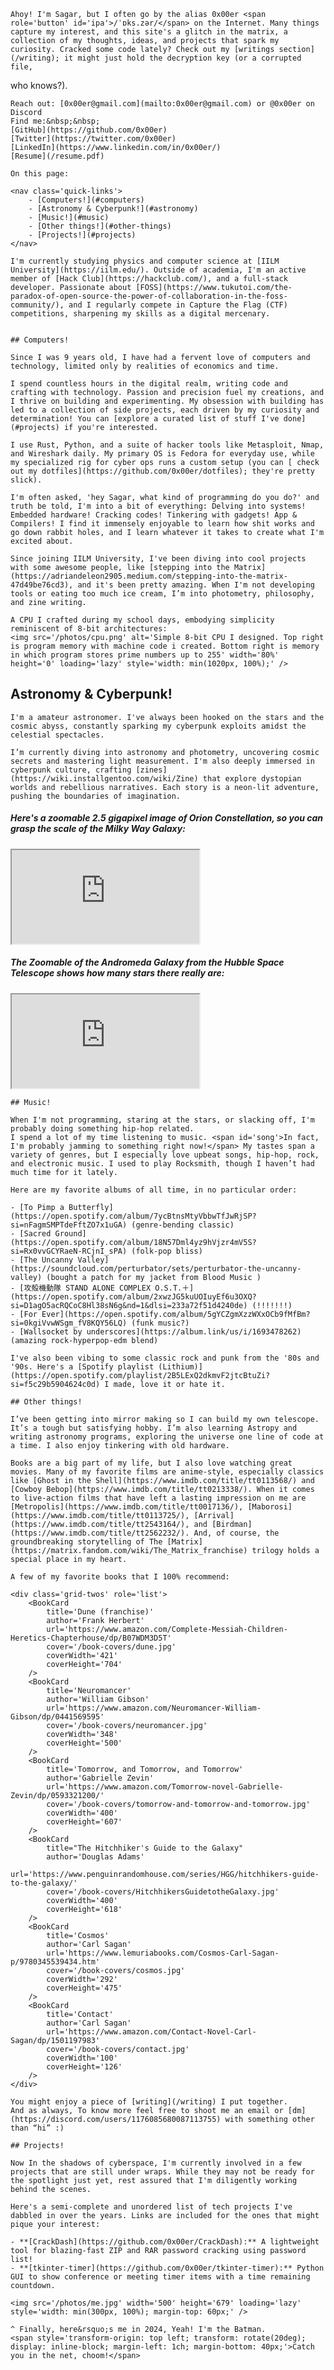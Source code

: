 
<HomepageLayout>
	<LogoHeading />

	Ahoy! I'm Sagar, but I often go by the alias 0x00er <span role='button' id='ipa'>/ˈɒks.zər/</span> on the Internet. Many things capture my interest, and this site's a glitch in the matrix, a collection of my thoughts, ideas, and projects that spark my curiosity. Cracked some code lately? Check out my [writings section](/writing); it might just hold the decryption key (or a corrupted file,
who knows?).

	Reach out: [0x00er@gmail.com](mailto:0x00er@gmail.com) or @0x00er on Discord  
	Find me:&nbsp;&nbsp;
	[GitHub](https://github.com/0x00er)
	[Twitter](https://twitter.com/0x00er)
	[LinkedIn](https://www.linkedin.com/in/0x00er/)
	[Resume](/resume.pdf)

	On this page:

	<nav class='quick-links'>
		- [Computers!](#computers)
		- [Astronomy & Cyberpunk!](#astronomy)
		- [Music!](#music)
		- [Other things!](#other-things)
		- [Projects!](#projects)
	</nav>

	I'm currently studying physics and computer science at [IILM University](https://iilm.edu/). Outside of academia, I'm an active member of [Hack Club](https://hackclub.com/), and a full-stack developer. Passionate about [FOSS](https://www.tukutoi.com/the-paradox-of-open-source-the-power-of-collaboration-in-the-foss-community/), and I regularly compete in Capture the Flag (CTF) competitions, sharpening my skills as a digital mercenary.


	## Computers!

	Since I was 9 years old, I have had a fervent love of computers and technology, limited only by realities of economics and time.

	I spend countless hours in the digital realm, writing code and crafting with technology. Passion and precision fuel my creations, and I thrive on building and experimenting. My obsession with building has led to a collection of side projects, each driven by my curiosity and determination! You can [explore a curated list of stuff I've done](#projects) if you're interested.

	I use Rust, Python, and a suite of hacker tools like Metasploit, Nmap, and Wireshark daily. My primary OS is Fedora for everyday use, while my specialized rig for cyber ops runs a custom setup (you can [ check out my dotfiles](https://github.com/0x00er/dotfiles); they're pretty slick).
	
	I'm often asked, 'hey Sagar, what kind of programming do you do?' and truth be told, I'm into a bit of everything: Delving into systems! Embedded hardware! Cracking codes! Tinkering with gadgets! App & Compilers! I find it immensely enjoyable to learn how shit works and go down rabbit holes, and I learn whatever it takes to create what I'm excited about.

	Since joining IILM University, I've been diving into cool projects with some awesome people, like [stepping into the Matrix](https://adriandeleon2905.medium.com/stepping-into-the-matrix-47d49be76cd3), and it's been pretty amazing. When I'm not developing tools or eating too much ice cream, I’m into photometry, philosophy, and zine writing.

	A CPU I crafted during my school days, embodying simplicity reminiscent of 8-bit architectures:
	<img src='/photos/cpu.png' alt='Simple 8-bit CPU I designed. Top right is program memory with machine code i created. Bottom right is memory in which program stores prime numbers up to 255' width='80%' height='0' loading='lazy' style='width: min(1020px, 100%);' />

<h2 id="astronomy">Astronomy & Cyberpunk!</h2>

	I'm a amateur astronomer. I've always been hooked on the stars and the cosmic abyss, constantly sparking my cyberpunk exploits amidst the celestial spectacles.

	I’m currently diving into astronomy and photometry, uncovering cosmic secrets and mastering light measurement. I'm also deeply immersed in cyberpunk culture, crafting [zines](https://wiki.installgentoo.com/wiki/Zine) that explore dystopian worlds and rebellious narratives. Each story is a neon-lit adventure, pushing the boundaries of imagination.

	
<h5> Here's a zoomable 2.5 gigapixel image of Orion Constellation,  so you can grasp the scale of the Milky Way Galaxy:</h5>
	<div style={{ position: 'relative', width: '100%', height: 0, paddingBottom: '75%', marginBottom: '-50px' }}>
    <iframe 
      src="https://www.spaceforeverybody.com/Orion/" alt="Zoomable 2.5 gigapixel image of Orion Constellation,  so you can grasp the scale of the Milky Way Galaxy."
      title="Project Orion" 
      style={{ position: 'absolute', top: 0, left: 0, width: '100%', height: '80%', border: 'none' }}
	  allowfullscreen
    ></iframe>
    </div>
     
<h5> The Zoomable of the Andromeda Galaxy from the Hubble Space Telescope shows how many stars there really are:</h5>
	<div style={{ position: 'relative', width: '100%', height: 0, paddingBottom: '75%', marginBottom: '-50px' }}>
    <iframe 
      src="https://esahubble.org/images/heic1502a/zoomable/" alt="The close-up of the Andromeda Galaxy from the Hubble Space Telescope shows how many stars there really are."
      title="Andromeda by Hubble" 
      style={{ position: 'absolute', top: 0, left: 0, width: '100%', height: '80%', border: 'none' }}
	  allowfullscreen
    ></iframe>
    </div>

	## Music!

	When I'm not programming, staring at the stars, or slacking off, I'm probably doing something hip-hop related.
	I spend a lot of my time listening to music. <span id='song'>In fact, I'm probably jamming to something right now!</span> My tastes span a variety of genres, but I especially love upbeat songs, hip-hop, rock, and electronic music. I used to play Rocksmith, though I haven’t had much time for it lately.

	Here are my favorite albums of all time, in no particular order:

	- [To Pimp a Butterfly](https://open.spotify.com/album/7ycBtnsMtyVbbwTfJwRjSP?si=nFagmSMPTdeFftZO7x1uGA) (genre-bending classic)
	- [Sacred Ground](https://open.spotify.com/album/18N57Dml4yz9hVjzr4mV5S?si=Rx0vvGCYRaeN-RCjnI_sPA) (folk-pop bliss)
	- [The Uncanny Valley](https://soundcloud.com/perturbator/sets/perturbator-the-uncanny-valley) (bought a patch for my jacket from Blood Music )
	- [攻殻機動隊 STAND ALONE COMPLEX O.S.T.＋](https://open.spotify.com/album/2xwzJG5kuUOIuyEf6u3OXQ?si=D1agO5acRQCoC8Hl38sN6g&nd=1&dlsi=233a72f51d4240de) (!!!!!!!)
	- [For Ever](https://open.spotify.com/album/5gYCZgmXzzWXxOCb9fMfBm?si=0kgiVvwWSgm_fV8KQY56LQ) (funk music?)
	- [Wallsocket by underscores](https://album.link/us/i/1693478262) (amazing rock-hyperpop-edm blend)

	I've also been vibing to some classic rock and punk from the '80s and '90s. Here's a [Spotify playlist (Lithium)](https://open.spotify.com/playlist/2B5LExQ2dkmvF2jtcBtuZi?si=f5c29b5904624c0d) I made, love it or hate it.

	## Other things!

	I’ve been getting into mirror making so I can build my own telescope. It’s a tough but satisfying hobby. I’m also learning Astropy and writing astronomy programs, exploring the universe one line of code at a time. I also enjoy tinkering with old hardware.

	Books are a big part of my life, but I also love watching great movies. Many of my favorite films are anime-style, especially classics like [Ghost in the Shell](https://www.imdb.com/title/tt0113568/) and [Cowboy Bebop](https://www.imdb.com/title/tt0213338/). When it comes to live-action films that have left a lasting impression on me are [Metropolis](https://www.imdb.com/title/tt0017136/), [Maborosi](https://www.imdb.com/title/tt0113725/), [Arrival](https://www.imdb.com/title/tt2543164/), and [Birdman](https://www.imdb.com/title/tt2562232/). And, of course, the groundbreaking storytelling of The [Matrix](https://matrix.fandom.com/wiki/The_Matrix_franchise) trilogy holds a special place in my heart.

	A few of my favorite books that I 100% recommend:

	<div class='grid-twos' role='list'>
		<BookCard
			title='Dune (franchise)'
			author='Frank Herbert'
			url='https://www.amazon.com/Complete-Messiah-Children-Heretics-Chapterhouse/dp/B07WDM3D5T'
			cover='/book-covers/dune.jpg'
			coverWidth='421'
			coverHeight='704'
		/>
		<BookCard
			title='Neuromancer'
			author='William Gibson'
			url='https://www.amazon.com/Neuromancer-William-Gibson/dp/0441569595'
			cover='/book-covers/neuromancer.jpg'
			coverWidth='348'
			coverHeight='500'
		/>
		<BookCard
			title='Tomorrow, and Tomorrow, and Tomorrow'
			author='Gabrielle Zevin'
			url='https://www.amazon.com/Tomorrow-novel-Gabrielle-Zevin/dp/0593321200/'
			cover='/book-covers/tomorrow-and-tomorrow-and-tomorrow.jpg'
			coverWidth='400'
			coverHeight='607'
		/>
		<BookCard
			title="The Hitchhiker's Guide to the Galaxy"
			author='Douglas Adams'
			url='https://www.penguinrandomhouse.com/series/HGG/hitchhikers-guide-to-the-galaxy/'
			cover='/book-covers/HitchhikersGuidetotheGalaxy.jpg'
			coverWidth='400'
			coverHeight='618'
		/>
		<BookCard
			title='Cosmos'
			author='Carl Sagan'
			url='https://www.lemuriabooks.com/Cosmos-Carl-Sagan-p/9780345539434.htm'
			cover='/book-covers/cosmos.jpg'
			coverWidth='292'
			coverHeight='475'
		/>
		<BookCard
			title='Contact'
			author='Carl Sagan'
			url='https://www.amazon.com/Contact-Novel-Carl-Sagan/dp/1501197983'
			cover='/book-covers/contact.jpg'
		    coverWidth='100'
			coverHeight='126'
		/>
	</div>

	You might enjoy a piece of [writing](/writing) I put together.
	And as always, To know more feel free to shoot me an email or [dm](https://discord.com/users/1176085680087113755) with something other than “hi” :)

	## Projects!

	Now In the shadows of cyberspace, I'm currently involved in a few projects that are still under wraps. While they may not be ready for the spotlight just yet, rest assured that I'm diligently working behind the scenes.

	Here's a semi-complete and unordered list of tech projects I've dabbled in over the years. Links are included for the ones that might pique your interest:

	- **[CrackDash](https://github.com/0x00er/CrackDash):** A lightweight tool for blazing-fast ZIP and RAR password cracking using password list! 
	- **[tkinter-timer](https://github.com/0x00er/tkinter-timer):** Python GUI to show conference or meeting timer items with a time remaining countdown.

	<img src='/photos/me.jpg' width='500' height='679' loading='lazy' style='width: min(300px, 100%); margin-top: 60px;' />

	^ Finally, here&rsquo;s me in 2024, Yeah! I'm the Batman.
	<span style='transform-origin: top left; transform: rotate(20deg); display: inline-block; margin-left: 1ch; margin-bottom: 40px;'>Catch you in the net, choom!</span>

</HomepageLayout>
